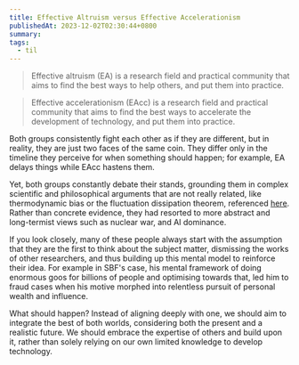 ```yaml
---
title: Effective Altruism versus Effective Accelerationism
publishedAt: 2023-12-02T02:30:44+0800
summary:
tags:
  - til
---
```


> Effective altruism (EA) is a research field and practical community that aims to find the best ways to help others, and put them into practice.

> Effective accelerationism (EAcc) is a research field and practical community that aims to find the best ways to accelerate the development of technology, and put them into practice.

Both groups consistently fight each other as if they are different, but in reality, they are just two faces of the same coin.
They differ only in the timeline they perceive for when something should happen; for example, EA delays things while EAcc hastens them.

Yet, both groups constantly debate their stands, grounding them in complex scientific and philosophical arguments
that are not really related, like thermodynamic bias or the fluctuation dissipation theorem, referenced [here](https://beff.substack.com/p/notes-on-eacc-principles-and-tenets).
Rather than concrete evidence, they had resorted to more abstract and long-termist views such as nuclear war, and AI dominance.

If you look closely, many of these people always start with the assumption that they are the first to think about the subject matter, dismissing the works of other researchers, and thus building up
this mental model to reinforce their idea. For example in SBF's case, his mental framework of doing enormous goos for billions of people and optimising towards that, led him to fraud cases when his motive
morphed into relentless pursuit of personal wealth and influence.

What should happen? Instead of aligning deeply with one, we should aim to integrate the best of both worlds, considering both the present and a realistic future.
We should embrace the expertise of others and build upon it, rather than solely relying on our own limited knowledge to develop technology.
